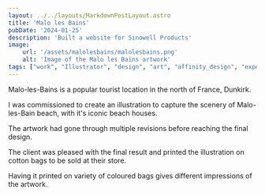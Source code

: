```yaml
---
layout: ../../layouts/MarkdownPostLayout.astro
title: 'Malo les Bains'
pubDate: '2024-01-25'
description: 'Built a website for Sinowell Products'
image:
    url: '/assets/malolesbains/malolesbains.png'
    alt: 'Image of the Malo les Bains artwork'
tags: ["work", "Illustrator", "design", "art", "affinity_design", "experience"]
---
```


Malo-les-Bains is a popular tourist location in the north of France, Dunkirk.

I was commissioned to create an illustration to capture the scenery of Malo-les-Bain beach, with it's iconic beach houses. 

The artwork had gone through multiple revisions before reaching the final design.

<ImageImport url='/assets/malolesbains/mlb_progress1.png' alt='Image of the malo les bains bag in progress.' />
<ImageImport url='/assets/malolesbains/mlb_progress3.png' alt='Image of the malo les bains bag in progress.' />
<ImageImport url='/assets/malolesbains/mlb_progress4.png' alt='Image of the malo les bains bag in progress.' />
<ImageImport url='/assets/malolesbains/mlb_progress5.png' alt='Image of the malo les bains bag in progress.' />

The client was pleased with the final result and printed the illustration on cotton bags to be sold at their store.

<ImageImport url='/assets/malolesbains/mlb_store1.jpg' alt='Image of the malo les bains bag in the store.' />
<ImageImport url='/assets/malolesbains/mlb_store2.jpg' alt='Image of the malo les bains bag in the store.' />

Having it printed on variety of coloured bags gives different impressions of the artwork.

<ImageImport url='/assets/malolesbains/mlb_bag1.jpg' alt='Image of the malo les bains bag.' />
<ImageImport url='/assets/malolesbains/mlb_bag2.jpg' alt='Image of the malo les bains bag.' />
<ImageImport url='/assets/malolesbains/mlb_bag3.jpg' alt='Image of the malo les bains bag.' />
<ImageImport url='/assets/malolesbains/mlb_bag4.jpg' alt='Image of the malo les bains bag.' />
<ImageImport url='/assets/malolesbains/mlb_bag5.jpg' alt='Image of the malo les bains bag.' />
<ImageImport url='/assets/malolesbains/mlb_bag6.jpg' alt='Image of the malo les bains bag.' />
<ImageImport url='/assets/malolesbains/mlb_bag7.jpg' alt='Image of the malo les bains bag.' />
<ImageImport url='/assets/malolesbains/mlb_bag8.jpg' alt='Image of the malo les bains bag.' />
